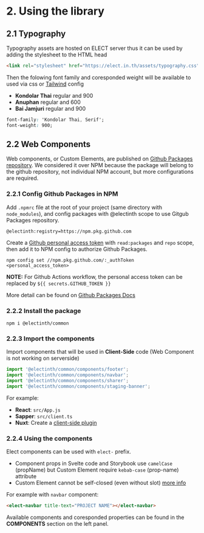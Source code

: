 
<Meta title="Guide/2. Using the library" />

# 2. Using the library

## 2.1 Typography

Typography assets are hosted on ELECT server thus it can be used by adding the stylesheet to the HTML head

```html
<link rel="stylesheet" href="https://elect.in.th/assets/typography.css" />
```

Then the folowing font family and coresponded weight will be available to used via css or [Tailwind](https://tailwindcss.com/) config

- **Kondolar Thai** regular and 900
- **Anuphan** regular and 600
- **Bai Jamjuri** regular and 900

```css
font-family: 'Kondolar Thai, Serif';
font-weight: 900;
```

## 2.2 Web Components

Web components, or Custom Elements, are published on [Github Packages repository](https://github.com/features/packages). We considered it over NPM because the package will belong to the github repository, not individual NPM account, but more configurations are required.

### 2.2.1 Config Github Packages in NPM

Add `.npmrc` file at the root of your project (same directory with `node_modules`), and config packages with @electinth scope to use Gitgub Packages repository.

```
@electinth:registry=https://npm.pkg.github.com
```

Create a [Github personal access token](https://docs.github.com/en/github/authenticating-to-github/creating-a-personal-access-token) with `read:packages` and `repo` scope, then add it to NPM config to authorize Github Packages.

```
npm config set //npm.pkg.github.com/:_authToken <personal_access_token>
```

**NOTE:** For Github Actions workflow, the personal access token can be replaced by `${{ secrets.GITHUB_TOKEN }}`

More detail can be found on [Github Packages Docs](https://docs.github.com/en/packages/guides/configuring-npm-for-use-with-github-packages#installing-a-package)

### 2.2.2 Install the package

```
npm i @electinth/common
```

### 2.2.3 Import the components

Import components that will be used in **Client-Side** code (Web Component is not working on serverside)

```js
import '@electinth/common/components/footer';
import '@electinth/common/components/navbar';
import '@electinth/common/components/sharer';
import '@electinth/common/components/staging-banner';
```

For example:

- **React**: `src/App.js`
- **Sapper**: `src/client.ts`
- **Nuxt**: Create a [client-side plugin](https://nuxtjs.org/docs/2.x/directory-structure/plugins#client-or-server-side-only)

### 2.2.4 Using the components

Elect components can be used with `elect-` prefix.

- Component props in Svelte code and Storybook use `camelCase` (propName) but Custom Element require `kebab-case` (prop-name) attribute
- Custom Element cannot be self-closed (even without slot) [more info](https://stackoverflow.com/questions/45418556/whats-the-reason-behind-not-allowing-self-closing-tag-in-custom-element-in-spec)

For example with `navbar` component:

```html
<elect-navbar title-text="PROJECT NAME"></elect-navbar>
```

Available components and coresponded properties can be found in the **COMPONENTS** section on the left panel.
